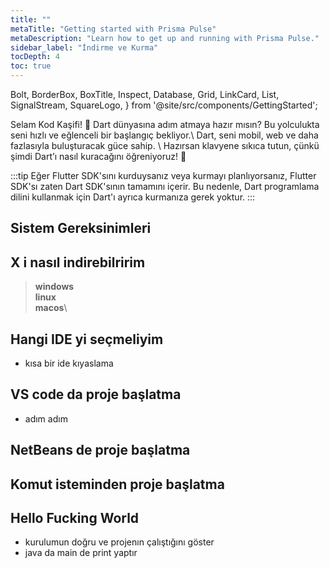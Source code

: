 ---
title: ""
metaTitle: "Getting started with Prisma Pulse"
metaDescription: "Learn how to get up and running with Prisma Pulse."
sidebar_label: "İndirme ve Kurma"
tocDepth: 4
toc: true
---

  Bolt,
  BorderBox,
  BoxTitle,
  Inspect,
  Database,
  Grid,
  LinkCard,
  List,
  SignalStream,
  SquareLogo,
} from '@site/src/components/GettingStarted';

<BorderBox>
<BoxTitle>Selam Kod Kaşifi! 👋</BoxTitle>
<span style={{ fontSize: '24px' }}>
Dart dünyasına adım atmaya hazır mısın? Bu yolculukta seni hızlı ve eğlenceli bir başlangıç bekliyor.\
Dart, seni mobil, web ve daha fazlasıyla buluşturacak güce sahip. \
Hazırsan klavyene sıkıca tutun, çünkü şimdi Dart’ı nasıl kuracağını öğreniyoruz! 🚀 
</span>
</BorderBox>

:::tip
Eğer Flutter SDK'sını kurduysanız veya kurmayı planlıyorsanız, Flutter SDK'sı zaten Dart SDK'sının tamamını içerir. Bu nedenle, Dart programlama dilini kullanmak için Dart'ı ayrıca kurmanıza gerek yoktur.
:::
## Sistem Gereksinimleri

## X i nasıl indirebilririm

> **windows**\
> **linux**\
> **macos**\


## Hangi IDE yi seçmeliyim

* kısa bir ide kıyaslama

## VS code da proje başlatma 

* adım adım 

## NetBeans de proje başlatma 

## Komut isteminden proje başlatma 

## Hello Fucking World

* kurulumun doğru ve projenın çalıştığını göster 
* java da main de print yaptır



